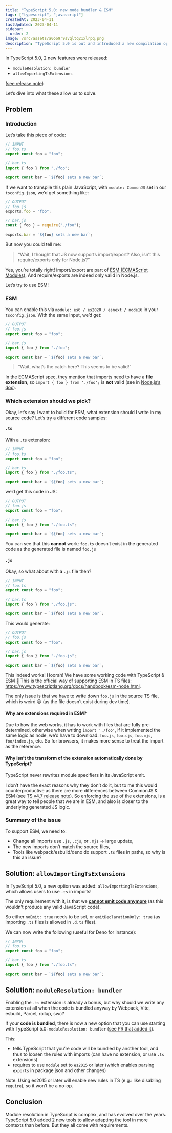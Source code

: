```yaml
---
title: "TypeScript 5.0: new mode bundler & ESM"
tags: ["typescript", "javascript"]
createdAt: 2023-04-11
lastUpdated: 2023-04-11
sidebar:
  order: 2
image: /src/assets/a0oo9r9svqltq21xlrpq.png
description: "TypeScript 5.0 is out and introduced a new compilation option: `moduleResolution: bundler`, let’s see how we can use it"
---
```


In TypeScript 5.0, 2 new features were released:

- `moduleResolution: bundler`
- `allowImportingTsExtensions`

([see release note](https://devblogs.microsoft.com/typescript/announcing-typescript-5-0/#moduleresolution-bundler))

Let’s dive into what these allow us to solve.

## Problem

### Introduction

Let’s take this piece of code:

```ts
// INPUT
// foo.ts
export const foo = "foo";

// bar.ts
import { foo } from "./foo";

export const bar = `${foo} sets a new bar`;
```

If we want to transpile this plain JavaScript, with `module: CommonJS` set in our `tsconfig.json`, we’d get something like:

```js
// OUTPUT
// foo.js
exports.foo = "foo";

// bar.js
const { foo } = require("./foo");

exports.bar = `${foo} sets a new bar`;
```

But now you could tell me:

> “Wait, I thought that JS now supports import/export? Also, isn’t this require/exports only for Node.js?”

Yes, you’re totally right! import/export are part of [ESM (ECMAScript Modules)](https://nodejs.org/api/esm.html). And require/exports are indeed only valid in Node.js.

Let’s try to use ESM!

### ESM

You can enable this via `module: es6 / es2020 / esnext / node16` in your `tsconfig.json`.
With the same input, we’d get:

```js
// OUTPUT
// foo.js
export const foo = "foo";

// bar.js
import { foo } from "./foo";

export const bar = `${foo} sets a new bar`;
```

> “Wait, what’s the catch here? This seems to be valid!”

In the ECMAScript spec, they mention that imports need to have a **file extension**, so `import { foo } from './foo';` is **not** valid (see in [Node.js’s doc](https://nodejs.org/api/esm.html#mandatory-file-extensions)).

### Which extension should we pick?

Okay, let’s say I want to build for ESM, what extension should I write in my source code?
Let’s try a different code samples:

#### `.ts`

With a `.ts` extension:

```ts
// INPUT
// foo.ts
export const foo = "foo";

// bar.ts
import { foo } from "./foo.ts";

export const bar = `${foo} sets a new bar`;
```

we’d get this code in JS:

```js
// OUTPUT
// foo.js
export const foo = "foo";

// bar.js
import { foo } from "./foo.ts";

export const bar = `${foo} sets a new bar`;
```

You can see that this **cannot** work: `foo.ts` doesn’t exist in the generated code as the generated file is named `foo.js`

#### `.js`

Okay, so what about with a `.js` file then?

```ts
// INPUT
// foo.ts
export const foo = "foo";

// bar.ts
import { foo } from "./foo.js";

export const bar = `${foo} sets a new bar`;
```

This would generate:

```js
// OUTPUT
// foo.js
export const foo = "foo";

// bar.js
import { foo } from "./foo.js";

export const bar = `${foo} sets a new bar`;
```

This indeed works! Hoorah! We have some working code with TypeScript & ESM 🎉
This is the official way of supporting ESM in TS files: https://www.typescriptlang.org/docs/handbook/esm-node.html.

The only issue is that we have to write down `foo.js` in the source TS file, which is weird 😕 (as the file doesn’t exist during dev time).

#### Why are extensions required in ESM?

Due to how the web works, it has to work with files that are fully pre-determined, otherwise when writing `import './foo'`, if it implemented the same logic as node, we’d have to download: `foo.js`, `foo.cjs`, `foo.mjs`, `foo/index.js`, etc.
So for browsers, it makes more sense to treat the import as the reference.

#### Why isn’t the transform of the extension automatically done by TypeScript?

TypeScript never rewrites module specifiers in its JavaScript emit.

I don’t have the exact reasons why they don’t do it, but to me this would counterproductive as there are more differences between CommonJS & ESM (see [TS v4.7 release note](https://www.typescriptlang.org/docs/handbook/release-notes/typescript-4-7.html#type-in-packagejson-and-new-extensions)).
So enforcing the use of the extensions, is a great way to tell people that we are in ESM, and also is closer to the underlying generated JS logic.

### Summary of the issue

To support ESM, we need to:

- Change all imports use `.js`, `.cjs`, or `.mjs` -> large update,
- The new imports don’t match the source files,
- Tools like webpack/esbuild/deno do support `.ts` files in paths, so why is this an issue?

## Solution: `allowImportingTsExtensions`

In TypeScript 5.0, a new option was added: `allowImportingTsExtensions`, which allows users to use `.ts` in imports!

The only requirement with it, is that we [**cannot emit code anymore**](https://www.typescriptlang.org/tsconfig#allowImportingTsExtensions) (as this wouldn’t produce any valid JavaScript code).

So either `noEmit: true` needs to be set, or `emitDeclarationOnly: true` (as importing `.ts` files is allowed in `.d.ts` files).

We can now write the following (useful for Deno for instance):

```ts
// INPUT
// foo.ts
export const foo = "foo";

// bar.ts
import { foo } from "./foo.ts";

export const bar = `${foo} sets a new bar`;
```

## Solution: `moduleResolution: bundler`

Enabling the `.ts` extension is already a bonus, but why should we write any extension at all when the code is bundled anyway by Webpack, Vite, esbuild, Parcel, rollup, swc?

If your **code is bundled**, there is now a new option that you can use starting with TypeScript 5.0: `moduleResolution: bundler` ([see PR that added it](https://github.com/microsoft/TypeScript/pull/51669)).

This:

- tells TypeScript that you’re code will be bundled by another tool, and thus to loosen the rules with imports (can have no extension, or use `.ts` extensions)
- requires to use `module` set to `es2015` or later (which enables parsing `exports` in package.json and other changes)

Note: Using es2015 or later will enable new rules in TS (e.g.: like disabling `require`), so it won’t be a no-op.

## Conclusion

Module resolution in TypeScript is complex, and has evolved over the years. TypeScript 5.0 added 2 new tools to allow adapting the tool in more contexts than before. But they all come with requirements.
